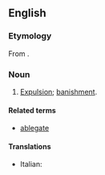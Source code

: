 ==English==

===Etymology===
From {{etyl|la|en}} {{m|la|ablēgātio||a sending away, banishment}}.

===Noun===
{{en-noun}}

# {{context|obsolete|lang=en}} [[expulsion|Expulsion]]; [[banishment]].

====Related terms====
* [[ablegate]]

====Translations====
{{trans-top|expulsion, banishment}}
* Italian: {{t+|it|ablegazione|f}}
{{trans-mid}}
{{trans-bottom}}